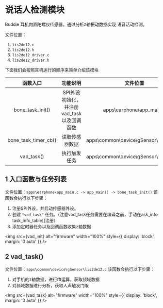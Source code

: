 
# 说话人检测模块

Buddie 耳机内置陀螺仪传感器，通过分析z轴振动数据实现 语音活动检测。

文件位置：
1. `lis2de12.c`
2. `lis2de12.h`
3. `lis2de12_driver.c`
4. `lis2de12_driver.h`

下面我们会按照耳机运行的顺序来简单介绍该模块



| 函数入口       | 功能说明                         | 文件位置               |
|:------------:|:-------------------------------:|:--------------------:|
| bone_task_init()       | SPI外设初始化，并注册vad_task以及回调函数 | apps\earphone\app_main.c         |
| bone_task_timer_cb()       | 读取传感器数据                 | apps\common\device\gSensor\lis2de12.c           |
| vad_task()       | 执行触发任务                 | apps\common\device\gSensor\lis2de12.c           |



## 1 入口函数与任务列表

文件位置：`apps\earphone\app_main.c -> app_main() -> bone_task_init()`
该函数会执行以下步骤：
1. 注册SPI外设，并启动传感器外设。
2. 创建 `"vad_task"` 任务。（注意vad_task任务需要在编译之前，手动在ask_info task_info_table[]注册）
3. 添加定时器任务以及回调函数收集z轴数据 

<img src={vad_init} alt="firmware" width="100%" style={{ display: 'block', margin: '0 auto' }} />

## 2 vad_task() 
 
文件位置：`apps\common\device\gSensor\lis2de12.c`
该函数会执行以下步骤：
1. 对手机的z轴数据，进行fft运算，获取频域数据
2. 对频域数据进行分析，获取人声触发门限

<img src={vad_task} alt="firmware" width="100%" style={{ display: 'block', margin: '0 auto' }} />




